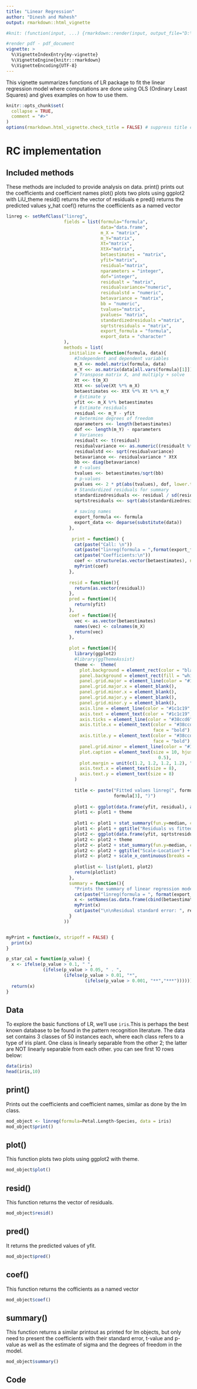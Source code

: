 ```yaml
---
title: "Linear Regression"
author: "Dinesh and Mahesh"
output: rmarkdown::html_vignette

#knit: (function(input, ...) {rmarkdown::render(input, output_file="D:\Linkoping University\Year1\Sem1\Period 1\Lab4_repo\vignettes\LR.html")})

#render pdf - pdf_document
vignette: >
  %\VignetteIndexEntry{my-vignette}
  %\VignetteEngine{knitr::rmarkdown}
  %\VignetteEncoding{UTF-8}
---
```

This vignette summarizes functions of LR package to fit the linear regression model where computations are done using OLS (Ordinary Least Squares) and gives examples on how to use them.

```r
knitr::opts_chunk$set(
  collapse = TRUE,
  comment = "#>"
)
options(rmarkdown.html_vignette.check_title = FALSE) # suppress title check

```

# RC implementation

## Included methods

These methods are included to provide analysis on data.
    print()   prints out the coefficients and coefficient names
    plot()    plots two plots using ggplot2 with LiU_theme
    resid()   returns the vector of residuals e
    pred()    returns the predicted values y_hat
    coef()    returns the coefficients as a named vector

```r
linreg <- setRefClass("linreg",
                      fields = list(formula="formula",
                                    data="data.frame",
                                    m_X = "matrix",
                                    m_Y="matrix",
                                    Xt="matrix",
                                    XtX="matrix",
                                    betaestimates = "matrix",
                                    yfit="matrix",
                                    residual="matrix",
                                    nparameters = "integer",
                                    dof="integer",
                                    residualt = "matrix",
                                    residualvariance="numeric",
                                    residualstd = "numeric",
                                    betavariance = "matrix",
                                    bb = "numeric",
                                    tvalues="matrix",
                                    pvalues= "matrix",
                                    standardizedresiduals ="matrix",
                                    sqrtstresiduals = "matrix",
                                    export_formula = "formula",
                                    export_data = "character"
                      ),
                      methods = list(
                        initialize = function(formula, data){
                          #Independent and dependent variables
                          m_X <<- model.matrix(formula, data)
                          m_Y <<- as.matrix(data[all.vars(formula)[1]])
                          # Transpose matrix X, and multiply + solve
                          Xt <<- t(m_X)
                          XtX <<- solve(Xt %*% m_X)
                          betaestimates <<- XtX %*% Xt %*% m_Y
                          # Estimate y
                          yfit <<- m_X %*% betaestimates
                          # Estimate residuals
                          residual <<- m_Y - yfit
                          # Determine degrees of freedom
                          nparameters <<- length(betaestimates)
                          dof <<- length(m_Y) - nparameters
                          # Variances
                          residualt <<- t(residual)
                          residualvariance <<- as.numeric((residualt %*% residual) / dof)
                          residualstd <<- sqrt(residualvariance)
                          betavariance <<- residualvariance * XtX
                          bb <<- diag(betavariance)
                          # t-values
                          tvalues <<- betaestimates/sqrt(bb)
                          # p-values
                          pvalues <<- 2 * pt(abs(tvalues), dof, lower.tail = FALSE)
                          # Standardized residuals for summary
                          standardizedresiduals <<- residual / sd(residual)
                          sqrtstresiduals <<- sqrt(abs(standardizedresiduals))
                          
                          # saving names
                          export_formula <<- formula
                          export_data <<- deparse(substitute(data))
                        },
                        
                         print = function() {
                          cat(paste("Call: \n"))
                          cat(paste("linreg(formula = ",format(export_formula), ", data = ", export_data, ")\n\n", sep = ""))
                          cat(paste("Coefficients:\n"))
                          coef <- structure(as.vector(betaestimates), names= row.names(betaestimates))
                          myPrint(coef)
                        },
                        
                        resid = function(){
                          return(as.vector(residual))
                        },
                        pred = function(){
                          return(yfit)
                        },
                        coef = function(){
                          vec <- as.vector(betaestimates)
                          names(vec) <- colnames(m_X)
                          return(vec)
                        },
                        
                        plot = function(){
                          library(ggplot2)
                          #library(ggThemeAssist)
                          theme <-  theme(
                            plot.background = element_rect(color = "black"),
                            panel.background = element_rect(fill = "white", color = NA),
                            panel.grid.major = element_line(color = "#1c1c19", size = 0.5),
                            panel.grid.major.x = element_blank(),
                            panel.grid.minor.x = element_blank(),
                            panel.grid.major.y = element_blank(),
                            panel.grid.minor.y = element_blank(),
                            axis.line = element_line(color = "#1c1c19", size = 0.5),
                            axis.text = element_text(color = "#1c1c19", size = 6),
                            axis.ticks = element_line(color = "#38ccd6", size = 0.5),
                            axis.title.x = element_text(color = "#38ccd6", size = 14,
                                                        face = "bold"),
                            axis.title.y = element_text(color = "#38ccd6", size = 14,
                                                        face = "bold"),
                            panel.grid.minor = element_line(color = "#1c1c19", size = 5),
                            plot.caption = element_text(size = 10, hjust =
                                                          0.5),
                            plot.margin = unit(c(1.2, 1.2, 1.2, 1.2), "cm"),
                            axis.text.x = element_text(size = 8),
                            axis.text.y = element_text(size = 8)
                          )
                          
                          title <- paste("Fitted values linreg(", formula[2]," ", formula[1], " ",
                                         formula[3], ")")
                          
                          plot1 <- ggplot(data.frame(yfit, residual), aes(y=residual, x=yfit)) + geom_point(shape=21, size=3, colour="black", fill="white")
                          plot1 <- plot1 + theme
                          
                          plot1 <- plot1 + stat_summary(fun.y=median, colour="red", geom="line", aes(group = 1))
                          plot1 <- plot1 + ggtitle("Residuals vs fitted") + xlab(paste("Fitted values \n lm(Petal.Length ~ Species)"))
                          plot2 <- ggplot(data.frame(yfit, sqrtstresiduals), aes(y=sqrtstresiduals, x=yfit)) + geom_point(alpha = 0.6, shape=21, size=3, colour="black", fill="white")
                          plot2 <- plot2 + theme
                          plot2 <- plot2 + stat_summary(fun.y=median, colour="red", geom="line", aes(group = 1))
                          plot2 <- plot2 + ggtitle("Scale-Location") + xlab(paste("Fitted values \n lm(Petal.Length ~ Species)"))
                          plot2 <- plot2 + scale_x_continuous(breaks = seq(0.0, 1.5, by= 0.5))
                          
                          plotlist <- list(plot1, plot2)
                          return(plotlist)
                        },
                        summary = function(){
                          "Prints the summary of linear regression model."
                          cat(paste("linreg(formula = ", format(export_formula), ", data = ", export_data, ") :\n\n ", sep = ""))
                          x <- setNames(as.data.frame(cbind(betaestimates,as.matrix(sqrt(bb)),tvalues, formatC(pvalues, format = "e", digits = 2), p_star_cal(pvalues))), c("Coefficients","Standard error","t values", "p values", ""))
                          myPrint(x)
                          cat(paste("\n\nResidual standard error: ", residualstd, " on ", dof, " degrees of freedom: ", sep = ""))
                        }
                      ))


myPrint = function(x, stripoff = FALSE) {
  print(x)
}

p_star_cal = function(p_value) {
  x <- ifelse(p_value > 0.1, " ",
              (ifelse(p_value > 0.05, " . ",
                      (ifelse(p_value > 0.01, "*",
                              (ifelse(p_value > 0.001, "**","***")))))))
  return(x)
}

```
## Data

To explore the basic functions of LR, we'll use ``` iris ```.This is perhaps the best known database to be found in the pattern recognition literature. The data set contains 3 classes of 50 instances each, where each class refers to a type of iris plant. One class is linearly separable from the other 2; the latter are NOT linearly separable from each other. you can see first 10 rows below:

```r
data(iris)
head(iris,10)
```           

## print()

Prints out the coefficients and coefficient names, similar as done by the lm class.

```r
mod_object <- linreg(formula=Petal.Length~Species, data = iris)
mod_object$print()
```

## plot()

This function plots two plots using ggplot2 with theme.

```r
mod_object$plot()
```

## resid()
This function returns the vector of residuals.
```r
mod_object$resid()
```

## pred()
It returns the  predicted values of yfit.
```r
mod_object$pred()
```

## coef()

This function returns the cofficients as a named vector
```r
mod_object$coef()
```

## summary()

This function returns a similar printout as printed for lm objects, but only need to present the coefficients with their standard error, t-value and p-value as well as the estimate of sigma and the degrees
of freedom in the model.

```r
mod_object$summary()
```

## Code

```r

```




